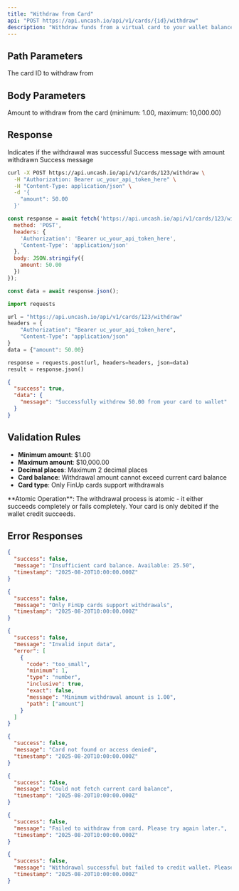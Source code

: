 ```yaml
---
title: "Withdraw from Card"
api: "POST https://api.uncash.io/api/v1/cards/{id}/withdraw"
description: "Withdraw funds from a virtual card to your wallet balance"
---
```


## Path Parameters

<ParamField path="id" type="integer" required>
  The card ID to withdraw from
</ParamField>

## Body Parameters

<ParamField body="amount" type="number" required>
  Amount to withdraw from the card (minimum: 1.00, maximum: 10,000.00)
</ParamField>

## Response

<ResponseField name="success" type="boolean">
  Indicates if the withdrawal was successful
</ResponseField>

<ResponseField name="data" type="object">
  <Expandable title="properties">
    <ResponseField name="message" type="string">
      Success message with amount withdrawn
    </ResponseField>
  </Expandable>
</ResponseField>

<ResponseField name="message" type="string">
  Success message
</ResponseField>

<RequestExample>

```bash cURL
curl -X POST https://api.uncash.io/api/v1/cards/123/withdraw \
  -H "Authorization: Bearer uc_your_api_token_here" \
  -H "Content-Type: application/json" \
  -d '{
    "amount": 50.00
  }'
```

```javascript JavaScript
const response = await fetch('https://api.uncash.io/api/v1/cards/123/withdraw', {
  method: 'POST',
  headers: {
    'Authorization': 'Bearer uc_your_api_token_here',
    'Content-Type': 'application/json'
  },
  body: JSON.stringify({
    amount: 50.00
  })
});

const data = await response.json();
```

```python Python
import requests

url = "https://api.uncash.io/api/v1/cards/123/withdraw"
headers = {
    "Authorization": "Bearer uc_your_api_token_here",
    "Content-Type": "application/json"
}
data = {"amount": 50.00}

response = requests.post(url, headers=headers, json=data)
result = response.json()
```

</RequestExample>

<ResponseExample>

```json Response
{
  "success": true,
  "data": {
    "message": "Successfully withdrew 50.00 from your card to wallet"
  }
}
```

</ResponseExample>

## Validation Rules

- **Minimum amount**: $1.00
- **Maximum amount**: $10,000.00
- **Decimal places**: Maximum 2 decimal places
- **Card balance**: Withdrawal amount cannot exceed current card balance
- **Card type**: Only FinUp cards support withdrawals

<Info>
  **Atomic Operation**: The withdrawal process is atomic - it either succeeds completely or fails completely. Your card is only debited if the wallet credit succeeds.
</Info>

## Error Responses

<ResponseExample>

```json Insufficient Card Balance
{
  "success": false,
  "message": "Insufficient card balance. Available: 25.50",
  "timestamp": "2025-08-20T10:00:00.000Z"
}
```

```json Unsupported Card Type
{
  "success": false,
  "message": "Only FinUp cards support withdrawals",
  "timestamp": "2025-08-20T10:00:00.000Z"
}
```

```json Invalid Amount
{
  "success": false,
  "message": "Invalid input data",
  "error": [
    {
      "code": "too_small",
      "minimum": 1,
      "type": "number",
      "inclusive": true,
      "exact": false,
      "message": "Minimum withdrawal amount is 1.00",
      "path": ["amount"]
    }
  ]
}
```

```json Card Not Found
{
  "success": false,
  "message": "Card not found or access denied",
  "timestamp": "2025-08-20T10:00:00.000Z"
}
```

```json Balance Fetch Error
{
  "success": false,
  "message": "Could not fetch current card balance",
  "timestamp": "2025-08-20T10:00:00.000Z"
}
```

```json Withdrawal Failed
{
  "success": false,
  "message": "Failed to withdraw from card. Please try again later.",
  "timestamp": "2025-08-20T10:00:00.000Z"
}
```

```json Wallet Credit Failed
{
  "success": false,
  "message": "Withdrawal successful but failed to credit wallet. Please contact support.",
  "timestamp": "2025-08-20T10:00:00.000Z"
}
```

</ResponseExample>
